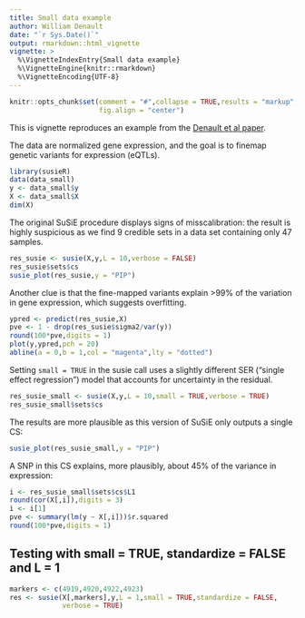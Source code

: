 ```yaml
---
title: Small data example
author: William Denault
date: "`r Sys.Date()`"
output: rmarkdown::html_vignette
vignette: >
  %\VignetteIndexEntry{Small data example}
  %\VignetteEngine{knitr::rmarkdown}
  %\VignetteEncoding{UTF-8}
---
```


```r
knitr::opts_chunk$set(comment = "#",collapse = TRUE,results = "markup",
                      fig.align = "center")
```

This is vignette reproduces an example from the
[Denault et al paper](https://doi.org/10.1101/2025.05.16.654543).

The data are normalized gene expression, and the goal is to finemap
genetic variants for expression (eQTLs). 

```r
library(susieR)
data(data_small)
y <- data_small$y
X <- data_small$X
dim(X)
```

The original SuSiE procedure displays signs of misscalibration: the
result is highly suspicious as we find 9 credible sets in a data set
containing only 47 samples.

```r
res_susie <- susie(X,y,L = 10,verbose = FALSE)
res_susie$sets$cs
susie_plot(res_susie,y = "PIP")
```

Another clue is that the fine-mapped variants explain >99% of the
variation in gene expression, which suggests overfitting.

```r
ypred <- predict(res_susie,X)
pve <- 1 - drop(res_susie$sigma2/var(y))
round(100*pve,digits = 1)
plot(y,ypred,pch = 20)
abline(a = 0,b = 1,col = "magenta",lty = "dotted")
```

Setting `small = TRUE` in the susie call uses a slightly different SER
("single effect regression") model that accounts for uncertainty in the
residual.

```r
res_susie_small <- susie(X,y,L = 10,small = TRUE,verbose = TRUE)
res_susie_small$sets$cs
```

The results are more plausible as this version of SuSiE only outputs a
single CS:

```r
susie_plot(res_susie_small,y = "PIP")
```

A SNP in this CS explains, more plausibly, about 45% of the variance
in expression:

```r
i <- res_susie_small$sets$cs$L1
round(cor(X[,i]),digits = 3)
i <- i[1]
pve <- summary(lm(y ~ X[,i]))$r.squared
round(100*pve,digits = 1)
```

## Testing with small = TRUE, standardize = FALSE and L = 1

```r
markers <- c(4919,4920,4922,4923)
res <- susie(X[,markers],y,L = 1,small = TRUE,standardize = FALSE,
             verbose = TRUE)
```

